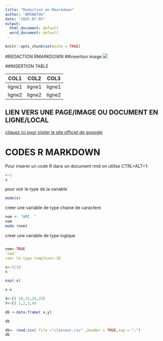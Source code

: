 ---
title: "Redaction en Rmarkdown"
author: "AMINATOU"
date: "2025-07-05"
output:
  html_document: default
  word_document: default
---

```{r setup, include=FALSE}
knitr::opts_chunk$set(echo = TRUE)
```
#REDACTION RMARKDOWN
##insertion image ![](logo.jpg)

##INSERTION TABLE

| COL1   | COL2   | COL3   |
|--------|--------|--------|
| ligne1 | ligne1 | ligne1 |
| ligne2 | ligne2 | ligne2 |

## LIEN VERS UNE PAGE/IMAGE OU DOCUMENT EN LIGNE/LOCAL

[cliquez ici pour visiter le site officiel de gooogle](www.google.com)


# CODES R MARKDOWN

Pour inserer un code R dans un document rmd on utilise CTRL+ALT+1:
```{r}
<-1
x  
```

pour voir le type de la variable
```{r}
mode(x)
```
creer une variable de type chaine de caractere

```{r}
nom <- "AMI  "
nom
mode (nom)

```
creer une variable de type logique
```{r}

```

```{r}
nom<-TRUE
`nom``
ceer le type complexe<-10
```


```{r}
x<-5/10
x
```
```{r}
exp(-x)
```
```{r}
x-x
```






```{r}
X<-C( 10,15,20,25)
Y<-C( 1,2,3,4)

db <-data.frame( x,y)

db
```





```{r}
db<- read.csv( file ="classeur.csv" ,header = TRUE,sep = ";")
db
```

